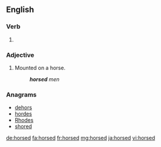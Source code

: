 ==English==

===Verb===
{{head|en|verb form}}

# {{en-past of|horse}}

===Adjective===
{{en-adj|-}}

# Mounted on a horse.
#: '''''horsed''' men''

===Anagrams===
* [[dehors#English|dehors]]
* [[hordes#English|hordes]]
* [[Rhodes#English|Rhodes]]
* [[shored#English|shored]]

[[de:horsed]]
[[fa:horsed]]
[[fr:horsed]]
[[mg:horsed]]
[[ja:horsed]]
[[vi:horsed]]